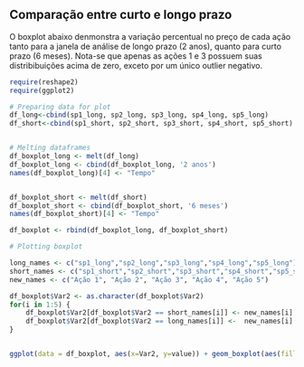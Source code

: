 ## Comparação entre curto e longo prazo

O boxplot abaixo denmonstra a variação percentual no preço de cada ação tanto para a janela de análise de longo prazo (2 anos), quanto para curto prazo (6 meses). Nota-se que apenas as ações 1 e 3 possuem suas distribibuições acima de zero, exceto por um único outlier negativo.



```r
require(reshape2)
require(ggplot2)

# Preparing data for plot        
df_long<-cbind(sp1_long, sp2_long, sp3_long, sp4_long, sp5_long)
df_short<-cbind(sp1_short, sp2_short, sp3_short, sp4_short, sp5_short)


# Melting dataframes
df_boxplot_long <- melt(df_long)
df_boxplot_long <- cbind(df_boxplot_long, '2 anos')
names(df_boxplot_long)[4] <- "Tempo"


df_boxplot_short <- melt(df_short)
df_boxplot_short <- cbind(df_boxplot_short, '6 meses')
names(df_boxplot_short)[4] <- "Tempo"

df_boxplot <- rbind(df_boxplot_long, df_boxplot_short)

```



```r

# Plotting boxplot

long_names <- c("sp1_long","sp2_long","sp3_long","sp4_long","sp5_long")
short_names <- c("sp1_short","sp2_short","sp3_short","sp4_short","sp5_short")
new_names <- c("Ação 1", "Ação 2", "Ação 3", "Ação 4", "Ação 5")

df_boxplot$Var2 <- as.character(df_boxplot$Var2)
for(i in 1:5) {
    df_boxplot$Var2[df_boxplot$Var2 == short_names[i]] <- new_names[i]
    df_boxplot$Var2[df_boxplot$Var2 == long_names[i]] <-  new_names[i]
}


ggplot(data = df_boxplot, aes(x=Var2, y=value)) + geom_boxplot(aes(fill=Tempo)) +  xlab("") + ylab("Variação da Ação (%)")

```
